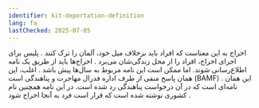 ```yaml
---
identifier: kit-deportation-definition
lang: fa
lastChecked: 2025-07-05
---
```


اخراج به این معناست که افراد باید برخلاف میل خود، آلمان را ترک کنند
.
پلیس برای اجرای اخراج، افراد را از محل زندگی‌شان می‌برد
.
اخراج‌ها باید از طریق یک نامه اطلاع‌رسانی شوند. اما ممکن است این نامه مربوط به سال‌ها پیش باشد
.
اغلب، این همان پاسخ منفی از طرف اداره فدرال مهاجرت و پناهندگی است
(BAMF)
.
این همان نامه‌ای است که در آن درخواست پناهندگی رد شده است. در این نامه همچنین نام کشوری نوشته شده است که قرار است فرد به آنجا اخراج شود
.
